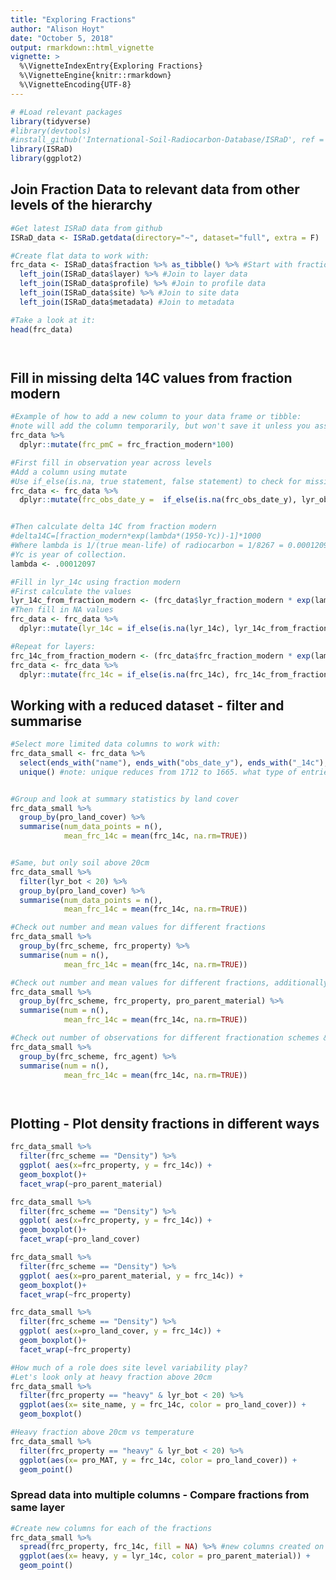 ```yaml
---
title: "Exploring Fractions"
author: "Alison Hoyt"
date: "October 5, 2018"
output: rmarkdown::html_vignette
vignette: >
  %\VignetteIndexEntry{Exploring Fractions}
  %\VignetteEngine{knitr::rmarkdown}
  %\VignetteEncoding{UTF-8}
---
```



```r
# #Load relevant packages
library(tidyverse)
#library(devtools)
#install_github('International-Soil-Radiocarbon-Database/ISRaD', ref = "dev", force = T)
library(ISRaD)
library(ggplot2)

```



## Join Fraction Data to relevant data from other levels of the hierarchy
```r

#Get latest ISRaD data from github
ISRaD_data <- ISRaD.getdata(directory="~", dataset="full", extra = F)

#Create flat data to work with:
frc_data <- ISRaD_data$fraction %>% as_tibble() %>% #Start with fraction data
  left_join(ISRaD_data$layer) %>% #Join to layer data
  left_join(ISRaD_data$profile) %>% #Join to profile data
  left_join(ISRaD_data$site) %>% #Join to site data
  left_join(ISRaD_data$metadata) #Join to metadata

#Take a look at it:
head(frc_data)




```




## Fill in missing delta 14C values from fraction modern
```r

#Example of how to add a new column to your data frame or tibble:
#note will add the column temporarily, but won't save it unless you assign it to an R object
frc_data %>%
  dplyr::mutate(frc_pmC = frc_fraction_modern*100)

#First fill in observation year across levels
#Add a column using mutate
#Use if_else(is.na, true statement, false statement) to check for missing values
frc_data <- frc_data %>%
  dplyr::mutate(frc_obs_date_y =  if_else(is.na(frc_obs_date_y), lyr_obs_date_y, frc_obs_date_y))


#Then calculate delta 14C from fraction modern
#delta14C=[fraction_modern*exp(lambda*(1950-Yc))-1]*1000
#Where lambda is 1/(true mean-life) of radiocarbon = 1/8267 = 0.00012097
#Yc is year of collection.
lambda <- .00012097

#Fill in lyr_14c using fraction modern
#First calculate the values
lyr_14c_from_fraction_modern <- (frc_data$lyr_fraction_modern * exp(lambda*(1950-frc_data$lyr_obs_date_y)) - 1 )*1000
#Then fill in NA values
frc_data <- frc_data %>%
  dplyr::mutate(lyr_14c = if_else(is.na(lyr_14c), lyr_14c_from_fraction_modern, lyr_14c))

#Repeat for layers:
frc_14c_from_fraction_modern <- (frc_data$frc_fraction_modern * exp(lambda*(1950-frc_data$frc_obs_date_y)) - 1 )*1000
frc_data <- frc_data %>%
  dplyr::mutate(frc_14c = if_else(is.na(frc_14c), frc_14c_from_fraction_modern, frc_14c))


```





## Working with a reduced dataset - filter and summarise
```r


#Select more limited data columns to work with:
frc_data_small <- frc_data %>%
  select(ends_with("name"), ends_with("obs_date_y"), ends_with("_14c"), lyr_top, lyr_bot, "frc_input", "frc_property", "frc_scheme", "frc_agent", "pro_land_cover","pro_parent_material", "pro_MAT") %>%
  unique() #note: unique reduces from 1712 to 1665. what type of entries would we be removing here?


#Group and look at summary statistics by land cover
frc_data_small %>%
  group_by(pro_land_cover) %>%
  summarise(num_data_points = n(),
            mean_frc_14c = mean(frc_14c, na.rm=TRUE))


#Same, but only soil above 20cm
frc_data_small %>%
  filter(lyr_bot < 20) %>%
  group_by(pro_land_cover) %>%
  summarise(num_data_points = n(),
            mean_frc_14c = mean(frc_14c, na.rm=TRUE))

#Check out number and mean values for different fractions
frc_data_small %>%
  group_by(frc_scheme, frc_property) %>%
  summarise(num = n(),
            mean_frc_14c = mean(frc_14c, na.rm=TRUE))

#Check out number and mean values for different fractions, additionally check out differences based on parent material
frc_data_small %>%
  group_by(frc_scheme, frc_property, pro_parent_material) %>%
  summarise(num = n(),
            mean_frc_14c = mean(frc_14c, na.rm=TRUE))

#Check out number of observations for different fractionation schemes & agents
frc_data_small %>%
  group_by(frc_scheme, frc_agent) %>%
  summarise(num = n(),
            mean_frc_14c = mean(frc_14c, na.rm=TRUE))




```

## Plotting - Plot density fractions in different ways
```r



frc_data_small %>%
  filter(frc_scheme == "Density") %>%
  ggplot( aes(x=frc_property, y = frc_14c)) +
  geom_boxplot()+
  facet_wrap(~pro_parent_material)

frc_data_small %>%
  filter(frc_scheme == "Density") %>%
  ggplot( aes(x=frc_property, y = frc_14c)) +
  geom_boxplot()+
  facet_wrap(~pro_land_cover)

frc_data_small %>%
  filter(frc_scheme == "Density") %>%
  ggplot( aes(x=pro_parent_material, y = frc_14c)) +
  geom_boxplot()+
  facet_wrap(~frc_property)

frc_data_small %>%
  filter(frc_scheme == "Density") %>%
  ggplot( aes(x=pro_land_cover, y = frc_14c)) +
  geom_boxplot()+
  facet_wrap(~frc_property)

#How much of a role does site level variability play?
#Let's look only at heavy fraction above 20cm
frc_data_small %>%
  filter(frc_property == "heavy" & lyr_bot < 20) %>%
  ggplot(aes(x= site_name, y = frc_14c, color = pro_land_cover)) +
  geom_boxplot()

#Heavy fraction above 20cm vs temperature
frc_data_small %>%
  filter(frc_property == "heavy" & lyr_bot < 20) %>%
  ggplot(aes(x= pro_MAT, y = frc_14c, color = pro_land_cover)) +
  geom_point()


```

### Spread data into multiple columns - Compare fractions from same layer
```r

#Create new columns for each of the fractions
frc_data_small %>%
  spread(frc_property, frc_14c, fill = NA) %>% #new columns created on values in frc_property, filled with frc_14c values
  ggplot(aes(x= heavy, y = lyr_14c, color = pro_parent_material)) +
  geom_point()

```
